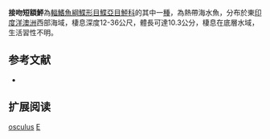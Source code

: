 {{Speciesbox
| name = 接吻短額鮃
| image = 
| image_width = 250px
| image_caption = 
| status = NE
| status_system = IUCN3.1
| genus = Engyprosopon
| species = osculus
| authority = Amaoka & Arai, 1998
| synonyms = *''Asterorhombus osculus, Amaoka & Arai, 1998''
}}

'''接吻短額鮃'''為[[輻鰭魚綱|輻鰭魚綱]][[鰈形目|鰈形目]][[鰈亞目|鰈亞目]][[鮃科|鮃科]]的其中一[[種|種]]，為熱帶海水魚，分布於東[[印度洋|印度洋]][[澳洲|澳洲]]西部海域，棲息深度12-36公尺，體長可達10.3公分，棲息在底層水域，生活習性不明。

== 参考文献 ==
*{{FishBase_species|genus=Engyprosopon|species=osculus |year=2014|month=4}}

== 扩展阅读 ==
{{refbegin}}
{{wikispecies-inline|Engyprosopon osculus|接吻短額鮃}}
{{refend}}
{{Taxonbar|from=Q2335437}}

[[Category:短額鮃屬|osculus]]
[[Category:1998年描述的魚類|E]]


{{魚類小作品}}